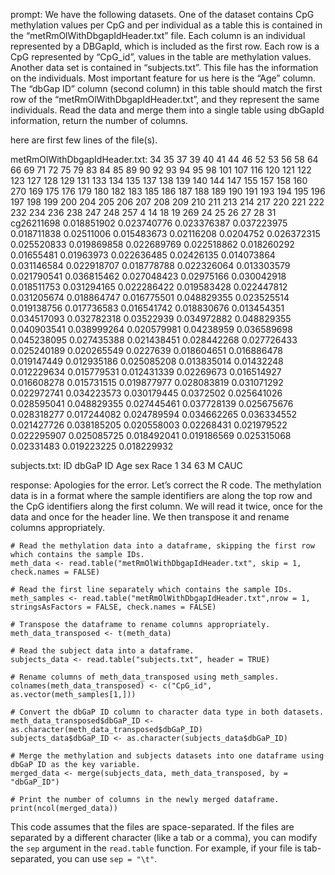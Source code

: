 prompt:
We have the following datasets. One of the dataset contains CpG methylation values per CpG and per individual as a table this is contained in the “metRmOlWithDbgapIdHeader.txt” file. Each column is an individual represented by a DBGapId, which is included as the first row. Each row is a CpG represented by "CpG_id", values in the table are methylation values. Another data set is contained in “subjects.txt”. This file has the information on the individuals. Most important feature for us here is the "Age" column. The "dbGap ID" column (second column) in this table should match the first row of the "metRmOlWithDbgapIdHeader.txt", and they represent the same individuals. 
Read the data and merge them into a single table using dbGapId information, return the number of columns.

here are first few lines of the file(s).

metRmOlWithDbgapIdHeader.txt:
	34	35	37	39	40	41	44	46	52	53	56	58	64	66	69	71	72	75	79	83	84	85	89	90	92	93	94	95	98	101	107	116	120	121	122	123	127	128	129	131	133	134	135	137	138	139	140	144	147	155	157	158	160	270	169	175	176	179	180	182	183	185	186	187	188	189	190	191	193	194	195	196	197	198	199	200	204	205	206	207	208	209	210	211	213	214	217	220	221	222	232	234	236	238	247	248	257	4	14	18	19	269	24	25	26	27	28	31
cg26211698	0.018851902	0.023740776	0.023376387	0.037223975	0.018711838	0.02511006	0.015483673	0.02116208	0.0204752	0.026372315	0.025520833	0.019869858	0.022689769	0.022518862	0.018260292	0.01655481	0.01963973	0.022636485	0.02426135	0.014073864	0.031146584	0.022918707	0.018778788	0.022326064	0.013303579	0.021790541	0.036815462	0.027048423	0.02975166	0.030042918	0.018511753	0.031294165	0.022286422	0.019583428	0.022447812	0.031205674	0.018864747	0.016775501	0.048829355	0.023525514	0.019138756	0.017736583	0.016541742	0.018830676	0.013454351	0.034517093	0.032782318	0.03522939	0.034972882	0.048829355	0.040903541	0.038999264	0.020579981	0.04238959	0.036589698	0.045238095	0.027435388	0.021438451	0.028442268	0.027726433	0.025240189	0.020265549	0.0227639	0.018604651	0.016886478	0.019147449	0.012935186	0.025085208	0.013835014	0.01432248	0.012229634	0.015779531	0.012431339	0.02269673	0.016514927	0.016608278	0.015731515	0.019877977	0.028083819	0.031071292	0.022972741	0.034223573	0.030179445	0.0372502	0.025641026	0.028595041	0.048829355	0.027445461	0.037728139	0.025675676	0.028318277	0.017244082	0.024789594	0.034662265	0.036334552	0.021427726	0.038185205	0.020558003	0.02268431	0.021979522	0.022295907	0.025085725	0.018492041	0.019186569	0.025315068	0.02331483	0.019223225	0.018229932


subjects.txt:
ID	dbGaP ID	Age	sex	Race
1	34	63	M	CAUC


response:
Apologies for the error. Let's correct the R code. The methylation data is in a format where the sample identifiers are along the top row and the CpG identifiers along the first column. We will read it twice, once for the data and once for the header line. We then transpose it and rename columns appropriately. 

```
# Read the methylation data into a dataframe, skipping the first row which contains the sample IDs.
meth_data <- read.table("metRmOlWithDbgapIdHeader.txt", skip = 1, check.names = FALSE)

# Read the first line separately which contains the sample IDs.
meth_samples <- read.table("metRmOlWithDbgapIdHeader.txt",nrow = 1, stringsAsFactors = FALSE, check.names = FALSE)

# Transpose the dataframe to rename columns appropriately.
meth_data_transposed <- t(meth_data)

# Read the subject data into a dataframe.
subjects_data <- read.table("subjects.txt", header = TRUE)

# Rename columns of meth_data_transposed using meth_samples.
colnames(meth_data_transposed) <- c("CpG_id", as.vector(meth_samples[1,]))

# Convert the dbGaP ID column to character data type in both datasets.
meth_data_transposed$dbGaP_ID <- as.character(meth_data_transposed$dbGaP_ID)
subjects_data$dbGaP_ID <- as.character(subjects_data$dbGaP_ID)

# Merge the methylation and subjects datasets into one dataframe using dbGaP ID as the key variable.
merged_data <- merge(subjects_data, meth_data_transposed, by = "dbGaP_ID")

# Print the number of columns in the newly merged dataframe.
print(ncol(merged_data))
```
This code assumes that the files are space-separated. If the files are separated by a different character (like a tab or a comma), you can modify the `sep` argument in the `read.table` function. For example, if your file is tab-separated, you can use `sep = "\t"`.
